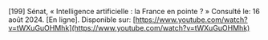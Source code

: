 \[199\]	Sénat, « Intelligence artificielle : la France en pointe ? » Consulté le: 16 août 2024\. \[En ligne\]. Disponible sur: [https://www.youtube.com/watch?v=tWXuGuOHMhk](https://www.youtube.com/watch?v=tWXuGuOHMhk)
